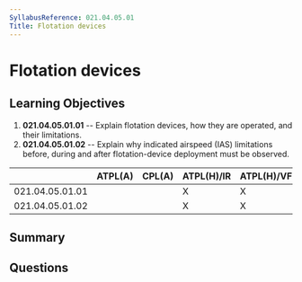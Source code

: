 ```yaml
---
SyllabusReference: 021.04.05.01
Title: Flotation devices
---
```


# Flotation devices

## Learning Objectives

1.  **021.04.05.01.01** -- Explain flotation devices, how they are operated, and
    their limitations.
2.  **021.04.05.01.02** -- Explain why indicated airspeed (IAS) limitations
    before, during and after flotation-device deployment must be observed.

|                 | ATPL(A) | CPL(A) | ATPL(H)/IR | ATPL(H)/VFR | CPL(H) | IR | CBIR(A) |
| --------------- | ------- | ------ | ---------- | ----------- | ------ | -- | ------- |
| 021.04.05.01.01 |         |        | X          | X           | X      |    |         |
| 021.04.05.01.02 |         |        | X          | X           | X      |    |         |

## Summary

## Questions
